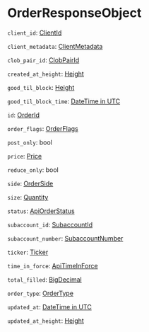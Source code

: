 # OrderResponseObject

`client_id`: [ClientId]

`client_metadata`: [ClientMetadata]

`clob_pair_id`: [ClobPairId]

`created_at_height`: [Height]

`good_til_block`: [Height]

`good_til_block_time`: [DateTime in UTC]

`id`: [OrderId]

`order_flags`: [OrderFlags]

`post_only`: bool

`price`: [Price]

`reduce_only`: bool

`side`: [OrderSide]

`size`: [Quantity]

`status`: [ApiOrderStatus]

`subaccount_id`: [SubaccountId]

`subaccount_number`: [SubaccountNumber]

`ticker`: [Ticker]

`time_in_force`: [ApiTimeInForce]

`total_filled`: [BigDecimal]

`order_type`: [OrderType]

`updated_at`: [DateTime in UTC]

`updated_at_height`: [Height]

[ClientId]: /types/client_id
[ClientMetadata]: /types/client_metadata
[ClobPairId]: /types/clob_pair_id
[Height]: /types/height
[DateTime in UTC]: /types/date_time
[OrderId]: /types/order_id
[OrderFlags]: /types/order_flags
[Price]: /types/price
[OrderSide]: /types/order_side
[Quantity]: /types/quantity
[ApiOrderStatus]: /types/api_order_status
[SubaccountId]: /types/subaccount_id
[SubaccountNumber]: /types/subaccount_number
[Ticker]: /ticker
[ApiTimeInForce]: /types/api_time_in_force
[BigDecimal]: /types/big_decimal
[OrderType]: /types/order_type
[updated_at_height]: /types/height
